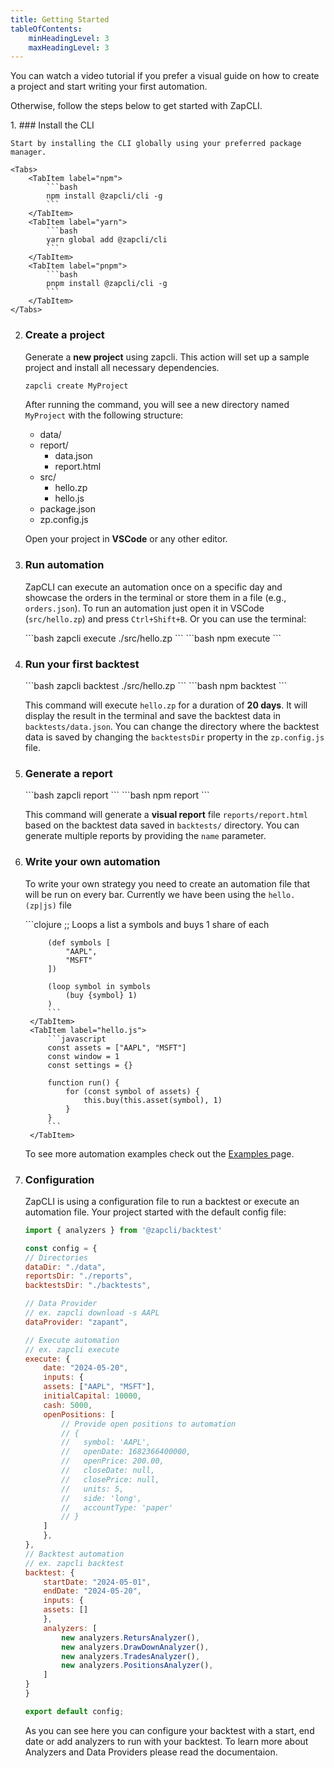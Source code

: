 ```yaml
---
title: Getting Started
tableOfContents:
    minHeadingLevel: 3
    maxHeadingLevel: 3
---
```


You can watch a video tutorial if you prefer a visual guide on how to create a project and start writing your first automation.

<YouTubeCard href="https://www.youtube.com/watch?v=4-dnBD4YWwU" />

Otherwise, follow the steps below to get started with ZapCLI.

<Steps>
1. ### Install the CLI

    Start by installing the CLI globally using your preferred package manager.

    <Tabs>
        <TabItem label="npm">
            ```bash
            npm install @zapcli/cli -g
            ```
        </TabItem>
        <TabItem label="yarn">
            ```bash
            yarn global add @zapcli/cli
            ```
        </TabItem>
        <TabItem label="pnpm">
            ```bash
            pnpm install @zapcli/cli -g
            ```
        </TabItem>
    </Tabs>

2. ### Create a project

    Generate a **new project** using zapcli. This action will set up a sample project and install all necessary dependencies.

    ```bash
    zapcli create MyProject
    ```

    After running the command, you will see a new directory named `MyProject` with the following structure:

    <FileTree>

    - data/
    - report/
        - data.json
        - report.html
    - src/
        - hello.zp
        - hello.js
    - package.json
    - zp.config.js

    </FileTree>

    Open your project in **VSCode** or any other editor.

3. ### Run automation

    ZapCLI can execute an automation once on a specific day and showcase the orders in the terminal or store them in a file (e.g., `orders.json`).
    To run an automation just open it in VSCode (`src/hello.zp`) and press `Ctrl+Shift+B`. Or you can use the terminal:

    <Tabs>
        <TabItem label="zapcli">
            ```bash
            zapcli execute ./src/hello.zp
            ```
        </TabItem>
        <TabItem label="npm">
            ```bash
            npm execute
            ```
        </TabItem>
    </Tabs>

4. ### Run your first backtest

    <Tabs>
        <TabItem label="zapcli">
            ```bash
             zapcli backtest ./src/hello.zp
            ```
        </TabItem>
        <TabItem label="npm">
            ```bash
            npm backtest
            ```
        </TabItem>
    </Tabs>

    This command will execute `hello.zp` for a duration of **20 days**. It will display the result in the terminal and save the backtest data in `backtests/data.json`. You can change the directory where the backtest data is saved by changing the `backtestsDir` property in the `zp.config.js` file.

5. ### Generate a report

    <Tabs>
        <TabItem label="zapcli">
            ```bash
             zapcli report
            ```
        </TabItem>
        <TabItem label="npm">
            ```bash
            npm report
            ```
        </TabItem>
    </Tabs>

    This command will generate a **visual report** file `reports/report.html` based on the backtest data saved in `backtests/` directory. You can generate multiple reports by providing the `name` parameter.

6. ### Write your own automation

    To write your own strategy you need to create an automation file that will be run on every bar. Currently we have been using the `hello.(zp|js)` file

    <Tabs>
        <TabItem label="hello.zp">
            ```clojure
            ;; Loops a list a symbols and buys 1 share of each

            (def symbols [
                "AAPL",
                "MSFT"
            ])

            (loop symbol in symbols
                (buy {symbol} 1)
            )
            ```
        </TabItem>
        <TabItem label="hello.js">
            ```javascript
            const assets = ["AAPL", "MSFT"]
            const window = 1
            const settings = {}

            function run() {
                for (const symbol of assets) {
                    this.buy(this.asset(symbol), 1)
                }
            }
            ```
        </TabItem>
    </Tabs>

    To see more automation examples check out the [Examples ](programming-languages/zplang/examples.md) page.

7. ### Configuration

    ZapCLI is using a configuration file to run a backtest or execute an automation file. Your project started with the default config file:

    ```javascript
    import { analyzers } from '@zapcli/backtest'

    const config = {
    // Directories
    dataDir: "./data",
    reportsDir: "./reports",
    backtestsDir: "./backtests",

    // Data Provider
    // ex. zapcli download -s AAPL
    dataProvider: "zapant",

    // Execute automation
    // ex. zapcli execute
    execute: {
        date: "2024-05-20",
        inputs: {
        assets: ["AAPL", "MSFT"],
        initialCapital: 10000,
        cash: 5000,
        openPositions: [
            // Provide open positions to automation
            // {
            //   symbol: 'AAPL',
            //   openDate: 1682366400000,
            //   openPrice: 200.00,
            //   closeDate: null,
            //   closePrice: null,
            //   units: 5,
            //   side: 'long',
            //   accountType: 'paper'
            // }
        ]
        },
    },
    // Backtest automation
    // ex. zapcli backtest
    backtest: {
        startDate: "2024-05-01",
        endDate: "2024-05-20",
        inputs: {
        assets: []
        },
        analyzers: [
            new analyzers.RetursAnalyzer(),
            new analyzers.DrawDownAnalyzer(),
            new analyzers.TradesAnalyzer(),
            new analyzers.PositionsAnalyzer(),
        ]
    }
    }

    export default config;
    ```

    As you can see here you can configure your backtest with a start, end date or add analyzers to run with your backtest. To learn more about Analyzers and Data Providers please read the documentaion.
</Steps>



